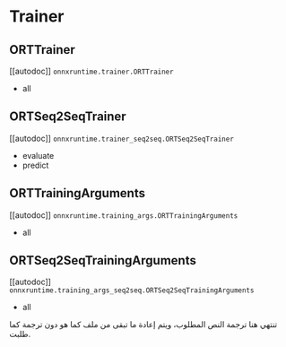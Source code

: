 # Trainer

## ORTTrainer

[[autodoc]] `onnxruntime.trainer.ORTTrainer`
- all

## ORTSeq2SeqTrainer

[[autodoc]] `onnxruntime.trainer_seq2seq.ORTSeq2SeqTrainer`

- evaluate
- predict

## ORTTrainingArguments

[[autodoc]] `onnxruntime.training_args.ORTTrainingArguments`

- all

## ORTSeq2SeqTrainingArguments

[[autodoc]] `onnxruntime.training_args_seq2seq.ORTSeq2SeqTrainingArguments`

- all

تنتهي هنا ترجمة النص المطلوب، ويتم إعادة ما تبقى من ملف كما هو دون ترجمة كما طلبت.